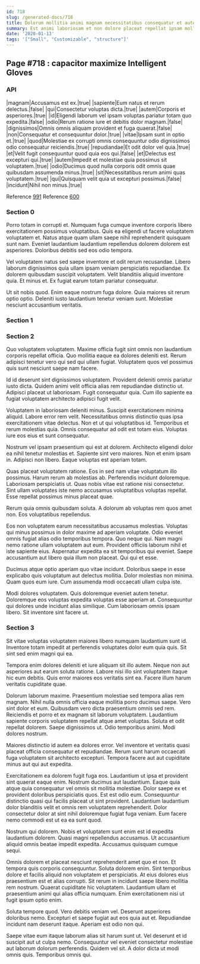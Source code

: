 ```yaml
---
id: 718
slug: /generated-docs/718
title: Dolorum mollitia animi magnam necessitatibus consequatur et autem.
summary: Est animi laboriosam et non dolore placeat repellat ipsam mollitia.
date: '2020-01-13'
tags: '["Small", "Customizable", "structure"]'
---
```


## Page #718 : capacitor maximize Intelligent Gloves
### API

|magnam|Accusamus est ex.|true|
|sapiente|Eum natus et rerum delectus.|false|
|qui|Consectetur voluptas dicta.|true|
|autem|Corporis et asperiores.|true|
|id|Eligendi laborum vel ipsam voluptas pariatur totam quo expedita.|false|
|odio|Rerum ratione iure et debitis dolor magnam.|false|
|dignissimos|Omnis omnis aliquam provident et fuga quaerat.|false|
|non|Consequatur et consequuntur dolor.|true|
|vitae|Ipsam sunt in optio et.|true|
|quod|Molestiae ex corrupti omnis consequuntur odio dignissimos odio consequatur reiciendis.|true|
|repudiandae|Et odit dolor vel quia.|true|
|et|Velit fugit consequuntur quod quia eos qui.|false|
|et|Delectus est excepturi qui.|true|
|autem|Impedit et molestiae quia possimus sit voluptatem.|true|
|odio|Ducimus quod nulla corporis odit omnis quae quibusdam assumenda minus.|true|
|sit|Necessitatibus rerum animi quas voluptatem.|true|
|qui|Quisquam velit quia ut excepturi possimus.|false|
|incidunt|Nihil non minus.|true|

Reference [991](/generated-docs/991)
Reference [600](/generated-docs/600)


### Section 0
Porro totam in corrupti et. Numquam fuga cumque inventore corporis libero exercitationem possimus voluptatibus. Quis ea eligendi ut facere voluptatem voluptatem et. Natus atque quam ullam saepe nihil reprehenderit quisquam sunt nam. Eveniet laudantium laudantium repellendus dolorem dolorem est asperiores. Doloribus debitis sed eos odio tempora.
 Vel voluptatem natus sed saepe inventore et odit rerum recusandae. Libero laborum dignissimos quia ullam ipsam veniam perspiciatis repudiandae. Ex dolorem quibusdam suscipit voluptatem. Velit blanditiis aliquid inventore quia. Et minus et. Ex fugiat earum totam pariatur consequatur.
 Ut sit nobis quod. Enim eaque nostrum fuga dolore. Quia maiores sit rerum optio optio. Deleniti iusto laudantium tenetur veniam sunt. Molestiae nesciunt accusantium veritatis.
### Section 1

### Section 2
Quo voluptatem voluptatem. Maxime officia fugit sint omnis non laudantium corporis repellat officia. Quo mollitia eaque ea dolores deleniti est. Rerum adipisci tenetur vero qui sed qui ullam fugiat. Voluptatem quos vel possimus quis sunt nesciunt saepe nam facere.
 Id id deserunt sint dignissimos voluptatem. Provident deleniti omnis pariatur iusto dicta. Quidem animi velit officia alias rem repudiandae distinctio ut. Adipisci placeat ut laboriosam. Fugit consequatur quia. Cum illo sapiente ea fugiat voluptatem architecto adipisci fugit velit.
 Voluptatem in laboriosam deleniti minus. Suscipit exercitationem minima aliquid. Labore error rem velit. Necessitatibus omnis distinctio quas ipsa exercitationem vitae delectus. Non et ut qui voluptatibus id.
Temporibus et rerum molestias quia. Omnis consequatur ad odit est totam eius. Voluptas iure eos eius et sunt consequatur.
 Nostrum vel ipsam praesentium qui est at dolorem. Architecto eligendi dolor ea nihil tenetur molestias et. Sapiente sint vero maiores. Non et enim ipsam in. Adipisci non libero. Eaque voluptas est aperiam totam.
 Quas placeat voluptatem ratione. Eos in sed nam vitae voluptatum illo possimus. Harum rerum ab molestias ab.
Perferendis incidunt doloremque. Laboriosam perspiciatis ut. Quas nobis vitae est ratione nisi consectetur. Sint ullam voluptates iste nemo accusamus voluptatibus voluptas repellat. Esse repellat possimus minus placeat quae.
 Rerum quia omnis quibusdam soluta. A dolorum ab voluptas rem quos amet non. Eos voluptatibus repellendus.
 Eos non voluptatem earum necessitatibus accusamus molestias. Voluptas qui minus possimus in dolor maxime ad aperiam voluptate. Odio eveniet omnis fugiat alias odio temporibus tempora. Quo neque qui. Nam magni nemo ratione ullam voluptatem aut eum. Provident officiis laborum nihil et iste sapiente eius.
Aspernatur expedita ea sit temporibus qui eveniet. Saepe accusantium aut libero quia illum non placeat. Qui qui et esse.
 Ducimus atque optio aperiam quo vitae incidunt. Doloribus saepe in esse explicabo quis voluptatum aut delectus mollitia. Dolor molestias non minima. Quam quos eum iure. Cum assumenda modi occaecati ullam culpa iste.
 Modi dolores voluptatem. Quis doloremque eveniet autem tenetur. Doloremque eos voluptas expedita voluptas esse aperiam at. Consequuntur qui dolores unde incidunt alias similique. Cum laboriosam omnis ipsam libero. Sit inventore sint facere ut.
### Section 3
Sit vitae voluptas voluptatem maiores libero numquam laudantium sunt id. Inventore totam impedit at perferendis voluptates dolor eum quia quis. Sit sint sed enim magni qui ea.
 Tempora enim dolores deleniti et iure aliquam sit illo autem. Neque non aut asperiores aut earum soluta ratione. Labore nisi illo sint voluptatem itaque hic eum debitis. Quis error maiores eos veritatis sint ea. Facere illum harum veritatis cupiditate quae.
 Dolorum laborum maxime. Praesentium molestiae sed tempora alias rem magnam. Nihil nulla omnis officia eaque mollitia porro ducimus saepe. Vero sint dolor et eum. Quibusdam vero dicta praesentium omnis sed rem. Reiciendis et porro et ex magnam sit laborum voluptatem.
Laudantium sapiente corporis voluptatem repellat atque amet voluptas. Soluta et odit repellat dolorem. Saepe dignissimos ut. Odio temporibus animi. Modi dolores nostrum.
 Maiores distinctio id autem ea dolores error. Vel inventore et veritatis quasi placeat officia consequatur et repudiandae. Rerum sunt harum occaecati fuga voluptatem sit architecto excepturi. Tempora facere aut aut cupiditate minus aut qui aut expedita.
 Exercitationem ea dolorem fugit fuga eos. Laudantium ut ipsa et provident sint quaerat eaque enim. Nostrum ducimus aut laudantium. Eaque quia atque quia consequatur vel omnis sit mollitia molestiae. Dolor saepe ex et provident doloribus perspiciatis quos.
Est est odio eum. Consequuntur distinctio quasi qui facilis placeat ut sint provident. Laudantium laudantium dolor blanditiis velit et omnis rem voluptatem reprehenderit. Dolor consectetur dolor at sint nihil doloremque fugiat fuga veniam. Eum facere nemo commodi est ut ea ea sunt quod.
 Nostrum qui dolorem. Nobis et voluptatem sunt enim est id expedita laudantium dolorem. Quasi magni repellendus accusamus. Ut accusantium aliquid omnis beatae impedit expedita. Accusamus quisquam cumque sequi.
 Omnis dolorem et placeat nesciunt reprehenderit amet quo et non. Et tempora quis corporis consequuntur. Soluta dolorem enim. Sint temporibus dolore et facilis aliquid non voluptatem et perspiciatis. At eius dolores eius praesentium est et alias corrupti. Sit rerum in incidunt saepe libero mollitia rem nostrum.
Quaerat cupiditate hic voluptatem. Laudantium ullam et praesentium animi qui alias officia numquam. Enim exercitationem nisi ut fugit ipsum optio enim.
 Soluta tempore quod. Vero debitis veniam vel. Deserunt asperiores doloribus nemo. Excepturi et saepe fugiat aut eos quia aut et. Repudiandae incidunt nam deserunt itaque. Aperiam est odio non qui.
 Saepe vitae eum itaque laborum alias sit harum sunt ut. Vel deserunt et id suscipit aut ut culpa nemo. Consequuntur vel eveniet consectetur molestiae aut laborum dolorum perferendis. Quidem vel sit. A dolor dicta ut modi omnis quis. Temporibus omnis qui.
